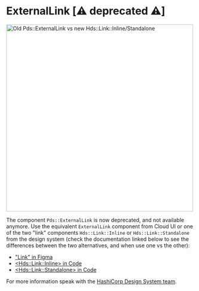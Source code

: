
<Meta title="Deprecated / ExternalLink (Deprecated)" />

# ExternalLink [⚠️ deprecated ⚠️]

<img alt="Old Pds::ExternalLink vs new Hds::Link::Inline/Standalone" src={ImageFile} width="500" />

The component `Pds::ExternalLink` is now deprecated, and not available anymore. Use the equivalent `ExternalLink` component from Cloud UI or one of the two "link" components `Hds::Link::Inline` or `Hds::Link::Standalone` from the design system (check the documentation linked below to see the differences between the two alternatives, and when use one vs the other):
- ["Link" in Figma](https://www.figma.com/file/noyY6dUMDYjmySpHcMjhkN/HDS-Product---Components?node-id=1377%3A11991)
- [&lt;Hds::Link::Inline&gt; in Code](https://helios.hashicorp.design/components/link/inline)
- [&lt;Hds::Link::Standalone&gt; in Code](https://helios.hashicorp.design/components/link/standalone)

For more information speak with the [HashiCorp Design System team](https://hashicorp.slack.com/archives/C7KTUHNUS).